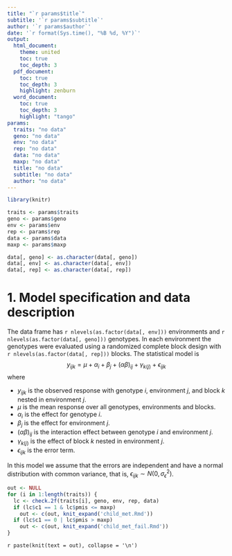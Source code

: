 ```yaml
---
title: "`r params$title`"
subtitle: '`r params$subtitle`'
author: '`r params$author`'
date: '`r format(Sys.time(), "%B %d, %Y")`'
output: 
  html_document:
    theme: united
    toc: true
    toc_depth: 3
  pdf_document:
    toc: true
    toc_depth: 3
    highlight: zenburn
  word_document:
    toc: true
    toc_depth: 3
    highlight: "tango"
params:
  traits: "no data"
  geno: "no data"
  env: "no data"
  rep: "no data"
  data: "no data"
  maxp: "no data"
  title: "no data"
  subtitle: "no data"
  author: "no data"
---
```


```r
library(knitr)

traits <- params$traits
geno <- params$geno
env <- params$env
rep <- params$rep
data <- params$data
maxp <- params$maxp

data[, geno] <- as.character(data[, geno])
data[, env] <- as.character(data[, env])
data[, rep] <- as.character(data[, rep])
```

# 1. Model specification and data description

The data frame has `r nlevels(as.factor(data[, env]))` environments and `r nlevels(as.factor(data[, geno]))` genotypes. In each environment the genotypes were evaluated using a randomized complete block design with `r nlevels(as.factor(data[, rep]))` blocks. The statistical model is
$$
y_{ijk} = \mu + \alpha_i + \beta_j + (\alpha\beta)_{ij} + \gamma_{k(j)} + \epsilon_{ijk}
$$
where

* $y_{ijk}$ is the observed response with genotype $i$, environment $j$, and block $k$ nested in environment $j$.
* $\mu$ is the mean response over all genotypes, environments and blocks.
* $\alpha_i$ is the effect for genotype $i$.
* $\beta_j$ is the effect for environment $j$.
* $(\alpha\beta)_{ij}$ is the interaction effect between genotype $i$ and environment $j$.
* $\gamma_{k(j)}$ is the effect of block $k$ nested in environment $j$.
* $\epsilon_{ijk}$ is the error term.

In this model we assume that the errors are independent and have a normal distribution with common variance, that is, $\epsilon_{ijk} \sim N(0,\sigma_{\epsilon}^2)$.

```r
out <- NULL
for (i in 1:length(traits)) {
  lc <- check.2f(traits[i], geno, env, rep, data)
  if (lc$c1 == 1 & lc$pmis <= maxp)
    out <- c(out, knit_expand('child_met.Rmd'))
  if (lc$c1 == 0 | lc$pmis > maxp)
    out <- c(out, knit_expand('child_met_fail.Rmd'))
}
```

`r paste(knit(text = out), collapse = '\n')`
